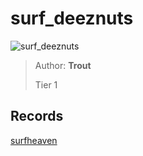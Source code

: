 
# surf_deeznuts

![surf_deeznuts](https://raw.githubusercontent.com/Sayt123/SurfMapPics/Maps-and-bonuses/csgo/surf_deeznuts.jpg)

> Author: **Trout**
>
> Tier 1

## Records

[surfheaven](https://surfheaven.eu/map/surf_deeznuts)
